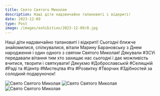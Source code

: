 ```yaml
---
title: Cвято Святого Миколая
description: Наші діти надзвичайно талановиті і відкриті!
date: 2023-12-09
type: Post
image: /images/exhibition/2023-12-09/0.jpg
---
```


Наші діти надзвичайно талановиті і відкриті! Сьогодні ближче знайомилися, спілкувалися, вітали Марину Барановську з Днем народження і один одного з святом Святого Миколая! Дякували #ЗСУі передавали вітання тим хто захищає нас сьогодні і дає можливість вчитися, творити і святкувати! Дякуємо #Доброславській #Селищній #Раді та #Центр #Мистецтва #та #Розвитку #Творчих #Здібностей за  солодкий подаруночок!

![Cвято Святого Миколая](/images/exhibition/2023-12-09/01.jpg)
![Cвято Святого Миколая](/images/exhibition/2023-12-09/02.jpg)
![Cвято Святого Миколая](/images/exhibition/2023-12-09/03.jpg)
